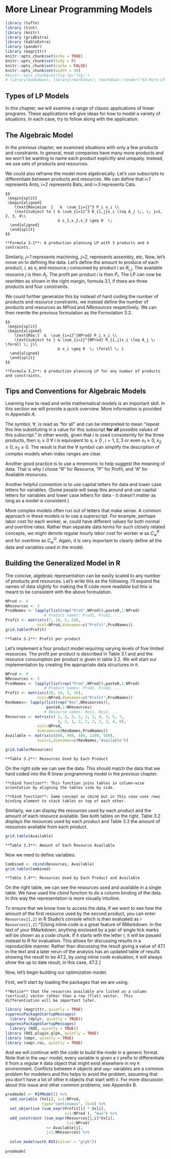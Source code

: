 # More Linear Programming Models

```r
library (tufte)
library (tint)
library (knitr)
library (gridExtra)
library (kableExtra)
library (pander)
library (magrittr)
knitr::opts_chunk$set(echo = TRUE)
knitr::opts_chunk$set(tidy = F)
knitr::opts_chunk$set(cache = FALSE)
knitr::opts_chunk$set(width = 30)
#knitr::opts_chunk$set(fig.lp='fig:')
# library(bookdown); library(rmarkdown); rmarkdown::render("03-More-LP-Models.Rmd", "tufte_book2")
```

## Types of LP Models

In this chapter, we will examine a range of classic applications of linear programs.
These applications will give ideas for how to model a variety of situations.
In each case, try to follow along with the application.

## The Algebraic Model

In the previous chapter, we examined situations with only a few products and constraints.
In general, most companies have many more products and we won't be wanting to name each product explicitly and uniquely.
Instead, we use sets of products and resources.\
\vspace{12pt}

We could also reframe the model more algebraically.
Let's use subscripts to differentiate between products and resources.
We can define that *i=1* represents Ants, *i=2* represents Bats, and *i=3* represents Cats.

```marginfigure
$$
 \begin{split}
 \begin{aligned}
    \text{Maximize  }   &  \sum_{i=1}^3 P_i x_i \\
    \text{subject to } & \sum_{i=1}^3 R_{i,j}x_i \leq A_j \;, \; j=1, 2, 3, 4\\
                       & x_1,x_2,x_3 \geq 0  \; 
  \end{aligned}
  \end{split}
$$
```

```marginfigure
**Formula 3.1**: A production planning LP with 3 products and 4 contraints.
```

\vspace{12pt}

Similarly, *j=1* represents machining, *j=2*, represents assembly, etc.
Now, let's move on to defining the data.
Let's define the amount to produce of each product, *i*, as $x_i$ and resource *j* consumed by product *i* as $R_{i,j}$.
The available resource *j* is then $A_j$.
The profit per product *i* is then $P_i$.
The LP can now be rewritten as shown in the right margin, formula 3.1, if there are three products and four constraints.
\vspace{12pt}

We could further generalize this by instead of hard coding the number of products and resource constraints, we instead define the number of products and resources as *NProd* and *NResources* respectively.
We can then rewrite the previous formulation as the Formulation 3.2.

```marginfigure
$$
 \begin{split}
 \begin{aligned}
    \text{Max:}  &  \sum_{i=1}^{NProd} P_i x_i \\
    \text{subject to } & \sum_{i=1}^{NProd} R_{i,j}x_i \leq A_j \; \forall \; j\\
                       & x_i \geq 0  \; \forall \; i
  \end{aligned}
  \end{split}
$$
```

```marginfigure
**Formula 3.2**: A production planning LP for any number of products and constraints.
```

## Tips and Conventions for Algebraic Models

Learning how to read and write mathematical models is an important skill.
In this section we will provide a quick overview.
More information is provided in *Appendix A*.

The symbol, $\forall$, is read as "for all" and can be interpreted to mean "repeat this line substituting in a value for this subscript **for all** possible values of this subscript." In other words, given that *i* is used consistently for the three products, then $x_i \geq 0 \; \forall \; i$ is equivalent to $x_i \geq 0 \;,i=1,2,3$ or even $x_1 \geq 0, \; x_2 \geq 0, \; x_3 \geq 0$.
The result is that the $\forall$ symbol can simplify the description of complex models when index ranges are clear.
\vspace{12pt}

Another good practice is to use a mnemonic to help suggest the meaning of data.
That is why I chose "R" for Resource, "P" for Profit, and "A" for Available resources.
\vspace{12pt}

Another helpful convention is to use capital letters for data and lower case letters for variables.
(Some people will swap this around and use capital letters for variables and lower case letters for data - it doesn't matter as long as a model is consistent.)
\vspace{12pt}

More complex models often run out of letters that make sense.
A common approach in these models is to use a superscript.
For example, perhaps labor cost for each worker, *w*, could have different values for both normal and overtime rates.
Rather than separate data terms for such closely related concepts, we might denote regular hourly labor cost for worker *w* as $C^R_w$ and for overtime as $C^O_w$.
Again, it is very important to clearly define all the data and variables used in the model.\
\vspace{12pt}

## Building the Generalized Model in R

The concise, algebraic representation can be easily scaled to any number of products and resources.
Let's write this as the following.
I'll expand the names of data slightly for making the R code more readable but this is meant to be consistent with the above formulation.\
\vspace{12pt}

```r
NProd <- 4
NResources <- 5
ProdNames <- lapply(list(rep("Prod",NProd)),paste0,1:NProd) 
                 # Product names: Prod1, Prod2, ... 
Profit <- matrix(c(7, 10, 5, 24), 
              ncol=NProd,dimnames=c("Profit",ProdNames))
grid.table(Profit)
```

```marginfigure
**Table 3.1**: Profit per product
```

Let's implement a four product model requiring varying levels of five limited resources.  The profit per product is described in Table 3.1 and and the resource consumption per product is given in table 3.2.  We will start our implementation by creating the appropriate data structures in `R`.

```r
NProd <- 4
NResources <- 5
ProdNames <- lapply(list(rep("Prod",NProd)),paste0,1:NProd) 
                 # Product names: Prod1, Prod2, ... 
Profit <- matrix(c(20, 14, 3, 16), 
              ncol=NProd,dimnames=c("Profit",ProdNames))
ResNames<- lapply(list(rep("Res",NResources)),
                  paste0,1:NResources) 
                 # Resource names: Res1, Res2, ... 
Resources <- matrix(c( 1, 3, 2, 3, 2, 3, 4, 3, 5, 7, 
                       2, 2, 1, 2, 2, 2, 2, 2, 4, 6), 
              ncol=NProd, 
              dimnames=c(ResNames,ProdNames))
Available <- matrix(c(800, 900, 480, 1200, 500), 
              ncol=1,dimnames=c(ResNames,"Available"))
```

```r
grid.table(Resources)
```

```marginfigure
**Table 3.2**: Resources Used by Each Product
```

On the right side we can see the data.
This should match the data that we hard coded into the R linear programming model in the previous chapter.

```marginfigure
**cbind function**: This function joins tables in column-wise orientation by aligning the tables side by side.

**rbind function**: Same concept as cbind but in this case uses rows binding element to stack tables on top of each other.
```

Similarly, we can display the resources used by each product and the amount of each resource available.
See both tables on the right.
Table 3.2 displays the resources used by each product and Table 3.3 the amount of resources available from each product.

```r
grid.table(Available)
```

```marginfigure
**Table 3.3**: Amount of Each Resource Available
```

\vspace{12pt}

Now we need to define variables.

```r
Combined <- cbind(Resources, Available) 
grid.table(Combined)
```

```marginfigure
**Table 3.4**: Resources Used by Each Product and Available
```

\vspace{12pt}

On the right table, we can see the resources used and available in a single table.
We have used the *cbind* function to do a column binding of the data.
In this way the representation is more visually intuitive.

To ensure that we know how to access the data, if we want to see how the amount of the first resource used by the second product, you can enter `Resources[1,2]` in R Studio's console which is then evaluated as `r Resources[1,2]`.\^[Using inline code is a great feature of RMarkdown.
In the text of your RMarkdown, anything enclosed by a pair of single tick marks will be shown as a code chunk.
If it starts with the letter r, it will be passed instead to R for evaluation.
This allows for discussing results in a reproducible manner.
Rather than discussing the result giving a value of 47.1 in the text and a later rerun of the analysis has an updated table of results showing the result to be 47.2, by using inline code evaluation, it will always show the up to date result, in this case, 47.2.]\
\vspace{12pt}

Now, let's begin building our optimization model.\
\vspace{12pt}

First, we'll start by loading the packages that we are using.

```marginfigure
**Notice** that the resources available are listed as a column (vertical) vector rather than a row (flat) vector.  This differentiation will be important later.
```

```r
library (magrittr, quietly = TRUE) 
suppressPackageStartupMessages(
  library (dplyr, quietly = TRUE))
suppressPackageStartupMessages(
  library (ROI, quietly = TRUE))
library (ROI.plugin.glpk, quietly = TRUE)
library (ompr, quietly = TRUE)
library (ompr.roi, quietly = TRUE)
```

And we will continue with the code to build the mode in a generic format.  Note that in the `ompr` model, every variable is given a `V` prefix to differentiate it from a regular `R` data object that might exist elsewhere in my `R` environment.  Conflicts between `R` objects and `ompr` variables are a common problem for modelers and this helps to avoid the problem, assuming that you don't have a lot of other `R` objects that start with `V`.  For more discussion about this issue and other common problems, see Appendix B.  

```r
prodmodel <- MIPModel() %>%
  add_variable (Vx[i], i=1:NProd, 
                type="continuous", lb=0) %>%
  set_objective (sum_expr(Profit[i] * Vx[i], 
                          i=1:NProd ), "max") %>%
  add_constraint (sum_expr(Resources[j,i]*Vx[i], 
                           i=1:NProd)
                  <= Available[j],
                  j=1:NResources) %>% 
  
  solve_model(with_ROI(solver = "glpk"))
  
prodmodel
```

```{=html}
<!-- comment out for this section, which is not finish yet
Let's walk through what is done line by line.

```marginfigure
`prodmodel <- MIPModel() %>%`
```
-->
```
## Examining the Results

Displaying the object of `prodmodel` only shows a simple summary of the results of the analysis.
It indicates whether the model was solved to optimality (and it was!) and the objective function value (profit).\
\vspace{12pt}

This is useful to know but we are really interested in how to generate this profit.
To do this, we need to extract the values of the variables.

```r
results.products <- matrix (rep(-1.0,NProd), 
                            nrow = NProd, ncol=1,
                            dimnames=c(ProdNames,c("x")))
temp <- get_solution (prodmodel, Vx[i]) 
   # Extracts optimal values of variables   
results.products <- t(temp [,3] )      
   #Extracts third column
results.products <- matrix (results.products, 
                            nrow = 1, ncol=NProd,
                            dimnames=c(c("x"),ProdNames))  
                            # Resizes and renames 
grid.table(format(head(results.products),digits=4))
```

```marginfigure
**Table 3.5**: Optimal Production Plan
```

The table on the right displays the optimal production plan.
\vspace{12pt}

Let's examine how the resources are consumed.
To do this, we can multiply the amount of each product by the amount of each resource used for that product.
For the first product, this would be a term by term sum of each product resulting in `r Resources[1,]%*%t(results.products)` which is less than `r Available[1]`.
We can do this manually for each product.
Another approach is to use the command, `Resources[1,]%*%t(results.products)`.
This command will take the first row of the Resources matrix and multiplies it by the vector of results.\
\vspace{12pt}

```marginfigure
Note how we used both an inline r expression and an inline executable r code chunk.  Inline code chunks can be inserted into text by using a single tick at the beginning and end of the chunk instead of the triple tick mark for regular code chunks.  Also, the inline r code chunk starts with the letter r to indicate that it is an r code code.  A common use for this might be to show the results of an earlier analysis.
```

\vspace{12pt}

One thing to note is that the first row of `Resources` is by definition a row vector and `result.products` is also a row vector.
What we want to do is do a row vector multiplied by a column vector.
In order to do this, we need to convert the row vector of results into a column vector.
This is done by doing a *transpose* which changes the row to a column.
This is done often enough that the function is just a single letter, `t`.\
\vspace{12pt}

We can go one further step now and multiply the matrix of resources by the column vector of production.

```r
results.Resources <- Resources[]%*%t(results.products)
# Multiply matrix of resources by amount of 
# products produced
ResourceSlacks <- cbind (results.Resources,
                         Available,
                         Available-results.Resources)
colnames(ResourceSlacks)<-c("Used", "Available", "Slack")      
grid.table(format(head(ResourceSlacks),digits=4))
```

```marginfigure
**Table 3.6**: Resources Used
```

This section covered a lot of concepts including defining the data, setting names, using indices in *ompr*, building a generalized *ompr* model, extracting decision variable values, and calculating constraint right hand sides.
If you find this a little uncomfortable, try doing some experimenting with the model.
It may take some experimenting to get familiar and comfortable with this.

## Changing the Model

Let's modify the above model.
We can do this by simply changing the data that we pass into the model.
\vspace{12pt}

Let's number of sensors required for an ant to 5. Recall that this is the first product and the fourth resource. This is how we can change the value.

```r
Resources[4,1] <- 5 
# Set value of the 4th row, 1st column to 5
# In our example, this is the number of sensors needed per ant
```

Now we will rebuild the the optimization model.  Note that simply changing the data does not change the model.  

\vspace{12pt}

```r
prodmodel <- MIPModel() %>%
  add_variable (Vx[i], i=1:NProd, 
                type="continuous", lb=0) %>%
  set_objective (sum_expr(Profit[i] * Vx[i] , 
                          i=1:NProd ), "max") %>%
  add_constraint (sum_expr(Resources[j,i]*Vx[i], 
                           i=1:NProd) 
                  # Left hand side of constraint
                  <= Available[j],    
                  # Inequality and Right side of constraint
                  j=1:NResources) %>% 
                  # Repeat for each resource, j.  
  solve_model(with_ROI(solver = "glpk"))
  
prodmodel
```

Note that the objective function has changed.

```r
results.products <- matrix (rep(-1.0,NProd), 
                            nrow = NProd, 
                            ncol=1,
                            dimnames=c(ProdNames,c("x")))
temp <- get_solution (prodmodel, Vx[i]) 
   # Extracts optimal values of variables   
results.products <- t(temp [,3] )      
   # Extracts third column
results.products <- matrix (results.products, 
                            nrow = 1, 
                            ncol=NProd,
                            dimnames=c(c("x"),ProdNames))  
   # Resizes and renames
grid.table(results.products) 
```

```marginfigure
**Table 3.7**: Revised Optimal Production Plan
```

The table on the right displays the new Production plan and the optimal distribution of the resources.

```marginfigure
**Note** that the production plan has significantly changed. At this point, we could discuss why this makes sense or not.  
```

## Blending Problems

Specific blend limitations arise in many situations.
In our example, we might say that Ants can make up no more than 40% of the overall product plan.  To demonstrate this, we will return to an explicitly defined model. 
In our original case, this would be expressed as the following.\
\vspace{12pt}

$$
 \begin{split}
 \begin{aligned}
   \frac {Ants} {Ants + Bats + Cats} \leq 0.40
  \end{aligned}
  \end{split}
$$

\vspace{12pt}

Let's rebuild our three variable production plan from Chapter 2.

```r
model1 <- MIPModel() %>%
  add_variable(Ants, type = "continuous", lb = 0) %>%
  add_variable(Bats, type = "continuous",lb = 0) %>%
  add_variable(Cats, type = "continuous", lb = 0) %>%
  
  set_objective(7*Ants + 12*Bats + 5*Cats,"max")%>%
  
  add_constraint(1*Ants + 4*Bats + 2*Cats<=800)%>% 
  #machining
  add_constraint(3*Ants + 6*Bats + 2*Cats<=900)%>% 
  #assembly
  add_constraint(2*Ants + 2*Bats + 1*Cats<=480)%>% 
  #testing
  add_constraint(2*Ants + 10*Bats + 2*Cats<=1200) 
  #sensors

res3base <-  solve_model(model1, with_ROI(solver="glpk"))

xants <- get_solution (res3base, Ants)
xbats  <- get_solution (res3base, Bats)
xtables <- get_solution (res3base, Cats)
base_case_res           <- cbind(xants,xbats,xtables)
rownames(base_case_res) <- "Amount"
```

```r
grid.table(base_case_res)
```

```marginfigure
**Table 3.8**: Production Plan for Base Case
```

The table on the right displays the optimal production plan for the original formulation without the limit on production of ants.
\vspace{12pt}

Let's add the constraint that ants can't make up more than 40% of the total production.
\vspace{12pt}

Effectively, we are saying that $\frac{Ants}{Ants+Bats+Cats} \leq 0.40$ \vspace{12pt}

Alas, this is not a linear function so we need to clear the denominator.
\vspace{12pt}

$Ants \leq 0.40 \cdot (Ants+Bats+Cats)$ \vspace{12pt}

We like to get all the variables on the left side so let's move them over.
\vspace{12pt}

$Ants - 0.4 \cdot Ants-0.4 \cdot Bats-0.4 \cdot Cats \leq 0$ \vspace{12pt}

Let's simplify this a little, which gives us the following: \vspace{12pt}

$0.6 \cdot Ants-0.4 \cdot Bats-0.4 \cdot Cats \leq 0$

\vspace{12pt}

The result is displayed as a formula on the right.

```marginfigure
$$
 \begin{split}
 \begin{aligned}
    \text{Max  }   & 7\cdot Ants +12 \cdot Bats +5\cdot Cats \\
    \text{s.t.:} & \\
                 & 1\cdot Ants + 4\cdot Bats +2\cdot Cats \leq 800 \\
                 & 3\cdot Ants + 6\cdot Bats +2\cdot Cats \leq 900 \\
                 & 2\cdot Ants + 2\cdot Bats +1\cdot Cats \leq 480 \\
                 & 2\cdot Ants + 10\cdot Bats +2\cdot Cats \leq 1200 \\
                 & 0.6 \cdot Ants-0.4 \cdot Bats-0.4 \cdot Cats \leq 0 \\
                 & Ants,  \; Bats, \; Cats \geq 0  
  \end{aligned}
  \end{split}
$$
```

```marginfigure
**Formula 3.4**: Three variable base case model with a blending constraint.  
```

\vspace{12pt}

We can simply add a constraint to an existing `ompr` model of our 3 variable base case.\
\vspace{12pt}

```r
ModelBlending<- add_constraint(model1,
                0.6*Ants -0.4*Bats - 0.4*Cats <= 0) 
resBlending<- solve_model(ModelBlending, 
                          with_ROI(solver = "glpk"))
```

```r
blendres<-cbind(get_solution (resBlending, Ants),
                get_solution (resBlending, Bats),
                get_solution (resBlending, Cats))
```

\vspace{12pt}

Okay, now let's put both side by side in a table to show the results.\
\vspace{12pt}

```r
rownames(base_case_res)<-"Base Model"
rownames(blendres)<-"with Constraint"
comparative <- rbind(base_case_res,round(blendres, 2))
colnames (comparative) <- c("Ants","Bats","Cats")
grid.table(comparative)
```

```marginfigure
**Table 3.9**: Compare Baseline and Production Plan due to a Blending Constraint
```

As a summary, we can see on the table on the right a comparative between the baseline case and the new production plan with the blending constraint.
\vspace{12pt}

## Allocation Models

\vspace{12pt}

An allocation model divides resources and assigns them to competing activities.
Typically it has a maximization objective with less than or equal to constraints.
Note that our production planning problem from Chapter 2 is an allocation model.

```marginfigure
$$
 \begin{split}
 \begin{aligned}
    \text{Max:}  &  \sum_{i=1}^3 P_i x_i \\
    \text{S.t.} \\ & 
                \sum_{i=1}^3 R_{i,j} x_i \leq A_j \; \forall \; j\\
                & x_i \geq 0  \; \forall \; i
  \end{aligned}
  \end{split}
$$
```

```marginfigure
**Formula 3.5**: Allocation  
```

See the Formula 3.5 on the right to understand the mathematical expression.
\vspace{12pt}

## Covering Models

\vspace{12pt}

A covering model combines resources and coordinates activities.
A classic covering application would be what mix of ingredients "covers" the requirements at the lowest possible cost.
Typically it has a minimization objective function and greater than or equal to constraints.
\vspace{12pt}

```marginfigure
$$
 \begin{split}
 \begin{aligned}
    \text{Min:}   &  \sum_{i=1}^3 C_i x_i \\
    \text{S.t.} & \sum_{i=1}^3 A_{i,j}x_i \geq R_j \; \forall \; j\\
                       & x_i \geq 0  \; \forall \; i
  \end{aligned}
  \end{split}
$$
```

```marginfigure
**Formula 3.6**: Covering  
```

See the Formula 3.6 on the right to understand the mathematical expression.
\vspace{12pt}

Consider the case of Trevor's Trail Mix Company.
Trevor creates a variety of custom trail mixes for health food fans.
He can use a variety of ingredients displayed in the table on the right.

```marginfigure

```

\vspace{12pt}

```marginfigure
|Charact.  |Mix1 |Mix2 |Mix3|Mix4 |Min Req.| 
|---------:|:---:|:---:|:--:|:---:|:------:|
| Cost     | $20 | $14 | $3 | $16 |        |
| Calcium  |  6  |  2  |  1 |   4 |  1440  |
| Protein  |  8  |  6  |  1 |   8 |  1440  |
| Carbohyd.|  6  |  4  |  1 |  25 |  2000  |
| Calories |  7  | 10  |  2 |  12 |  1000  |
```

```marginfigure
**Table 3.10**: Trevor Trail Mix Company ingredients  
```

Let's go ahead and build a model in the same way as we had done earlier for production planning.

```r
NMix <- 4
NCharacteristic <- 4
MixNames <- lapply(list(rep("Mix",NMix)),paste0,1:NMix) 
                 # Mix names: Mix1, Mix2, ... 
CharNames <-lapply(list(rep("Char",NCharacteristic)),
                   paste0,1:NCharacteristic)
                 # Characteristics of each mix
Cost <- matrix(c(20, 14, 3, 16), 
              ncol=NMix,dimnames=c("Cost",MixNames))
MixChar <- matrix(c( 6, 8, 6, 7, 
                     2, 6, 4, 10, 
                     1, 1, 1, 2,
                     4, 8, 25, 12), 
              ncol=4, dimnames=c(CharNames,MixNames))
CharMin <- matrix(c(1440, 1440, 2000, 1000), 
              ncol=1,dimnames=c(CharNames,"Minimum"))
```

```r
TTMix <-cbind(MixChar,CharMin)
grid.table(TTMix)
```

```marginfigure
**Table 3.11**: Data for Trevor Trail Mix Company  
```

```marginfigure
**Hint**: You might need to add a total amount to make! Modify the numbers until it runs...
```

Now let's build our model.

```r
trailmixmodel <- MIPModel() %>%
 add_variable(Vx[i],i=1:NMix,type="continuous",lb=0) %>%
 set_objective(sum_expr(Cost[i]*Vx[i],i=1:NMix ),"min")%>%
 add_constraint(sum_expr(MixChar[j,i]*Vx[i],i=1:NMix) 
                  # Left hand side of constraint
                  >= CharMin[j],    
                  # Inequality and Right side of constraint
                  j=1:NCharacteristic)  
                  # Repeat for each resource, j.  
results.trailmix <- solve_model(trailmixmodel, 
                                with_ROI(solver = "glpk"))
  
results.trailmix
xvalue <- t(get_solution(results.trailmix, Vx[i])[,3])
```

We'll leave it to the reader to clean up the output of results.
\vspace{12pt}

Another classic example of a covering problem is a staff scheduling problem.
In this case, a manager is trying to assign workers to cover the required demands throughout the day, week, or month.
\vspace{12pt}

## Transportation Models

\vspace{12pt}

A transportation model is typically for getting material from one place to another at the lowest possible costs.
It has sets of source points or nodes as well as ending or destination nodes.
The decision variables are the amount to send on each route.
Constraints are typically based on supply from the source nodes and capacity at the destination nodes.
\vspace{12pt}

This naturally lends itself to potential network diagrams such as the one to the right.  In this case we have three warehouses (or supply points) in Minnesota (MN), Pennsylvania (PA), and Wyoming (WY), each with a supply shown to the left.  On the right side, we have four customer or demand nodes:  Atlanta (ATL), Boston (Bos), Chicago (Chi), and Denver (Den) with their maximum demand shown to the right of the node.  We also have arcs connecting every supply node to every demand node, each labeled with a corresponding cost per unit to transport an item along that arc.  The goal is to get as much shipped as possible at the lowest possible cost.

```r
knitr::include_graphics("images/Fig03-01-Transportation.PNG")
```


```marginfigure
**Figure 3.1**: Transportation application.
```

Let's start to model this now.  We want to define the decision variables, in this case, $x_{i,j}$ is the amount of product to ship from node i to node j.
\vspace{12pt}

Let's also define the data available. The cost per unit to ship from node i to node j is $C_{i,j}$.
The supply available from each supply node is $S_i$ and the maximum demand that can be accommodate from each destination node is $D_j$.\
\vspace{12pt}

In this formulation we need to make sure that we don't ship out more than the capacity of each supply node.
\vspace{12pt}

Similarly, we need to ensure that we don't take in more than demand capacity at any destination.

```marginfigure
$$
 \begin{split}
 \begin{aligned}
    \text{Minimize  }   &  \sum_{i} \sum_{j} C_{i,j} x_{i,j} \\
    \text{subject to } & \sum_{i} x_{i,j} \leq D_j \; \forall \; j\\
                       & \sum_{j} x_{i,j} \leq S_i \; \forall \; i\\
                       & x_{i,j} \geq 0  \; \forall \; i,j
  \end{aligned}
  \end{split}
$$
```

```marginfigure
**Formula 3.7**: Base Case for Transportation model  
```

If we simply run this model, as is, the minimum cost plan would be to just do nothing!
The cost would be zero.
In reality, even though we are focused on costs in this application, there is an implied revenue and therefore profit (we hope!) that we aren't directly modeling.
We are likely to instead be wanting to ship all of the product that we can at the lowest possible cost.
More precisely, what we want to do is instead determine if the problem is supply limited or demand limited.
This is a simple matter of comparing the net demand vs. the net supply and making sure that the lesser is satisfied completely.
\vspace{12pt}

+-------------------------------+--------------------+-----------------------------+-----------------------------+
| If...                         | Then Situation is: | Source Constraints          | Demand Constraints          |
+==============================:+:==================:+:===========================:+:===========================:+
| $\sum_{i} S_i < \sum_{j} D_j$ | Supply Constrained | $\sum_{j} x_{i,j} = S_i$    | $\sum_{i} x_{i,j} \leq D_j$ |
+-------------------------------+--------------------+-----------------------------+-----------------------------+
| $\sum_{i} S_i > \sum_{j} D_j$ | Demand Constrained | $\sum_{j} x_{i,j} \leq S_i$ | $\sum_{i} x_{i,j} = D_j$    |
+-------------------------------+--------------------+-----------------------------+-----------------------------+
| $\sum_{i} S_i = \sum_{j} D_j$ | Balanced           | $\sum_{j} x_{i,j} = S_i$    | $\sum_{i} x_{i,j} = D_j$    |
+-------------------------------+--------------------+-----------------------------+-----------------------------+

In the balanced situation, either source or demand constraints can be equalities.
\vspace{12pt}

Similarly, if we try to use equality constraints for both the supply and demand nodes but the supply and demand are not balanced, the LP will not be feasible.
\vspace{12pt}

```marginfigure
**Hint**:  In `ompr`, a double subscripted non-negative variable, $x_{i,j}$ can be defined easily as the following:
`add_variable(x[i, j], type = "continuous", i = 1:10, j = 1:10, lb=0)`
```

Let's show how to set up a basic implementation of the tranportation problem in `ompr`. This demonstrates the use of double subscripted variables. Also, it should be customized for a particular application of being demand or supply constrained but it will give a good running head start.
\vspace{12pt}

```r
NSupply <- 3   # 3 Supply nodes
NDest   <- 4   # 4 Destination nodes
snames <- list("MN", "PA", "WY")
dnames <- list("Atl", "Bos", "Chi", "Den")
Cost <- matrix (c(65, 36, 65, 57, 30, 70, 22, 30, 55, 42, 60, 42),
                nrow = NSupply,
                dimnames =list(snames,dnames))
S <- c(1000, 1500, 1500)

D <- c(700,  900, 1200, 900)

```

\vspace{12pt}

At this point, it may be a good idea to look at the arcs and see if you can expect which routes are likely to be heavily used and which are likely to be unused.  You can also do this by looking at the matrix of transportation costs to the right.

```r
grid.table (Cost)
```

```marginfigure
**Formula 3.8**: Costs for transportation application  
```
\vspace{12pt}

Now, let's move on to implementing the model.  
\vspace{12pt}

```r
transportationmodel <- MIPModel() %>%
 add_variable(Vx[i, j], type = "continuous", 
               i = 1:NSupply, 
               j = 1:NDest, lb=0) %>%
 set_objective (sum_expr(Cost[i,j] * Vx[i,j] , 
                          i=1:NSupply, 
                          j=1:NDest ), "min") %>%
 add_constraint (sum_expr(Vx[i,j], i=1:NSupply) 
                # Left hand side of Demand constraints
                >= D[j],   
                # Inequality and Right side of constraint
                j=1:NDest)%>% #Repeat for each demand node j.  
 add_constraint (sum_expr(Vx[i,j], j=1:NDest)
                # Left hand side of Supply constraints
                <= S[i],    
                # Inequality and Right side of constraints
                i=1:NSupply)  
                # Repeat for each supply node i.  

res.transp <-solve_model(transportationmodel, 
                                    with_ROI(solver ="glpk"))

```
\vspace{12pt}

Let's confirm that our model solved correctly.
\vspace{12pt}

```r
res.transp$status
```

Since it was solved to optimality, the optimal objective function value is meaningful and again we can use an inline code chunk of `R` to extract this value `r  res.transp$objective_value`.  The actual decision variable values of the solution are more interesting though.  Let's first prepare these results by extracting them from the solution object and then applying our names to them.  
\vspace{12pt}

```r
Transp <- matrix(res.transp$solution,
                nrow = NSupply,
                dimnames =list(snames,dnames))  
```

\vspace{12pt}
Now we can display the table of optimal transportation decisions from supply points to destinations cleanly.  
\vspace{12pt}

```r
grid.table (Transp)
```

\vspace{12pt}

## Transshipment Models

\vspace{12pt}

A generalization of the transportation model is that of transhipment where some nodes are intermediate nodes that are neither pure sources or destinations but can have both inflow and outflow.  We could extend our previous example with factories in Vietnam and Thailand.  Note that the facilities in the middle (Minnesota, Pennsylvania, and Wyoming) are better described as distribution centers rather than warehouses.

```r
knitr::include_graphics("images/Fig03-02-Transshipment.PNG")
```

```marginfigure
**Figure 3.2**: Transshipment application.
```
\vspace{12pt}

In this case, the standard convention might be to work from left to right and index the set of factories by _i_, the set of distribution centers by _j_ and the set of customers by _k_.  We might also use $x_{i,j}$ to be the amount to ship from factory _i_ to distribution center _j_ and $y_{j,k}$ to be the amount to ship from distribution center _j_ to customer _k_.
\vspace{12pt}

A common characteristic of this kind of problem is then that the inflow at each distribution center must equal the outflow.  This means that for Minnesota, $(i=1)$, we would would have a relationship of the following.
\vspace{12pt}

$$x_{1,1}+x_{2,1}=y_{1,1}+y_{1,2}+y_{1,3}+y_{1,4}$$ 

This lends itself to a summation.
\vspace{12pt}

$$\sum_{i=1}^2 x_{i,1}=\sum_{i=k}^4 y_{1,k}$$

\vspace{12pt}

We can then generalize this for every distribution center, _j_.
\vspace{12pt}

$$\sum_{i=1}^2 x_{i,j}=\sum_{i=k}^4 y_{j,k} \; \forall \; j$$
\vspace{12pt}

Now we could put everything together.  We'll differentiate the costs to ship from supply and to destination now as $C_{i,j}^S$ and $C_{j,k}^D$ respectively.

\vspace{12pt}

$$
 \begin{split}
 \begin{aligned}
    \text{Minimize  }   &  \sum_{i} \sum_{j} C_{i,j}^S x_{i,j} + 
                           \sum_{j} \sum_{k} C_{j,k}^D y_{j,k}\\
    \text{subject to } & \sum_{j} y_{j,k} \leq D_k \; \forall \; k\\
                       & \sum_{j} x_{i,j} \leq S_i \; \forall \; i\\
                       & \sum_{i} x_{i,j}=\sum_{k} y_{j,k} \; \forall \; j\\
                       & x_{i,j},  y_{j,k} \geq 0  \; \forall \; i,j,k
  \end{aligned}
  \end{split}
$$
\vspace{12pt}

The directions of the supply and demand constraint inequalities must again be considered as to whether the problem is supply or demand constrained, lest we find an optimal solution of doing nothing.
\vspace{12pt}

This transhipment application can be further enhanced to allow for losses along arcs.  In this case there might be affect amount that reaches the distribution center based on losses enroute.  For example, we might use $L_{i,j}$ to capture this effect with $L_{1,2}=0.9$ to indicate that only 90% of the material makes it from factory _1_ to distribution center _2_. We would then modify the balance constraints to take the following form  $\sum_{i} L_{i,j} \cdot x_{i,j}=\sum_{k} y_{j,k} \; \forall \; j$  Loses might also apply in the transportation to the end customer with similar modifications to the model.
\vspace{12pt}

Another common situation is to add capacity limits to each arc, perhaps both upper and lower bounds on capacity.
\vspace{12pt}

Another common need in real world application is modeling a time dimension which leads us to issue production and inventory planning.

\vspace{12pt}

## Production and Inventory
\vspace{12pt}

A common application is production planning and inventory management planning over time.
Let's assume a company has a manufacturing cost for product *p* in time period *t* of $C^M_{p,t}$.
The cost to carry a unit of product *p* in inventory from period *t* to *t+1* is $C^I_{p,t}$.
Demand of $D_{p,t}$ must be met each period.
The maximum production in any period can vary and is denoted as $M_{p,t}$.
The beginning inventory for each product is $B_{p}$.
The goal of the manager is to find a production plan that minimizes cost.\
\vspace{12pt}

We can start by defining our decision variables.
We will need a set of decision variables for the amount to produce of each product *p* in each period *t*.
Let's define that as $x_{p,t}$.\
\vspace{12pt}

Similarly, we will define a variable for the inventory at the end of each period, $y_{p,t}$.\
\vspace{12pt}

The production cost is simply cost per product multiplied by the number of products produced or $\sum_{p} \sum_{t} C^M_{p,t} x_{p,t}$.
\vspace{12pt}

The inventory carrying cost follows the same structure, $\sum_{p} \sum_{t}  C^I_{p,t} y_{p,t}$ \vspace{12pt}

We can then combine them as $\sum_{p} \sum_{t} ( C^M_{p,t} x_{p,t} + C^I_{p,t} y_{p,t})$ \vspace{12pt}

At this point, it is important to look at the relationship between inventory, production, and sales.
\vspace{12pt}

Sometimes care must be taken for the "boundary conditions" of the first or last time period.
In our case, we have a value defined the beginning inventory of $B_p$.
For product 1, we would have $B_1 + x_{1,1} - D_{1,1} = y_{1,1}$.
For product 2, it would be $B_2 + x_{2,1} - D_{2,1} = y_{2,1}$ and so on for other products.
We would generalize this then as $B_p + x_{p,1} - D_{p,1} = y_{p,1}$.
\vspace{12pt}

For periods after the first $(t>1)$) Essentially the ending inventory is equal to the beginning inventory plus the inflow (production) minus the outflow (demand).
For product *p* in time period *t*, this then becomes $y_{p,t-1} + x_{p,t} - D_{p,t} = y_{p,t}$ \vspace{12pt}

Of course we would need to ensure appropriate upper and lower bounds on the decision variables.\
\vspace{12pt}

Let's wrap it all together in the follow formulation.

$$
 \begin{split}
 \begin{aligned}
    \text{Minimize  }   &  \sum_{p} \sum_{t} ( C^M_{p,t} x_{p,t} + C^I_{p,t} y_{p,t}) \\
    \text{subject to: } & B_{p} + x_{p,1} - D_{p,1} = y_{p,1}   \; \forall \; p,  \\
            & y_{p,t-1} + x_{p,t} - D_{p,t} = y_{p,t}   \; \forall \; p, \; t > 1 \\
            & 0 \leq x_{p,t} \leq M_{p,t} \; \forall \; p, t\\
            & y_{p,t} \geq 0 \; \forall \; p, t\\
  \end{aligned}
  \end{split}
$$

This model illustrates the basic dynamics of relating production, inventory, and demand.
Each application often requires tailoring to address specific needs.
For example:

-   Some companies require safety stocks levels to maintained which could be done by setting minimum inventory levels
-   Sometimes all the demand cannot be met in a period - this can be modeled by separating sales from demand with a separate variable for sales in each period.
-   Allowing backlogged demand that can be met in the following period - again modeled with an additional variable.

\vspace{12pt}

## Standard Form

\vspace{12pt}

Any linear program in inequality constraints can be converted into what is referred to as standard form.
First, all strictly numerical terms are collected or moved to the right hand side and all variables are on the left hand side.
\vspace{12pt}

It makes little difference as to whether the objective function is a *min* or a *max* function since a min objective function can be converted to a max objective function by multiplying everything a negative one.
The converse is also true.
\vspace{12pt}

Lastly is a step where all of the inequalities are replaced by strict equality relations.
The conversion of inequalities to equalities warrants a little further explanation.
This is done by introducing a new, non-negative "slack" variable for each inequality.
If the inequality is a $\leq$, then the slack variable can be thought of as filling the left hand side to make it equal to the right hand side so the slack variable is added to the left hand side.
If the inequality is $\geq$, then the slack variable is the amount that must be absorbed from the left hand side to make it equal the right hand side.\
\vspace{12pt}

Let's demonstrate with a two variable example.
\vspace{12pt}

$$
 \begin{split}
 \begin{aligned}
    \text{max  }   &  2 \cdot x + 3 \cdot y \\
    \text{subject to } &  10 \cdot x + 2 \cdot y \leq 110 \\
                       & 2 \cdot x + 10 \cdot y \geq 50 \\
                       & 2 \cdot x = 4 \cdot y  \\
                       & x,y \geq 0  
  \end{aligned}
  \end{split}
$$

\vspace{12pt}
This can be then transformed to standard form by rearranging terms in the third constraint and adding two non-negative slack variables to the first two constraints.
\vspace{12pt}

$$
 \begin{split}
 \begin{aligned}
    \text{max  }   &  2 \cdot x + 3 \cdot y \\
    \text{subject to } &  10 \cdot x + 2 \cdot y + s_1 = 110 \\
                       & 2 \cdot x + 10 \cdot y -s_2 = 50 \\
                       & 2 \cdot x - 4 \cdot y = 0 \\
                       & x,y, s_1, s_2 \geq 0  
  \end{aligned}
  \end{split}
$$ The standard form now consists of a system of equations, generally with far more variables (both regular and slack) than equations.
The simplex algorithm makes use of the fact that a system of equations and unknowns can be solved efficiently.
The Simplex algorithm solves for as many variables (termed basic variables) as there are equations and sets the remaining variables to zero (non-basic variables).
It then systematically swaps a variable from the set of basic variables and non-basic variables until it can no longer find an improvement.
The actual algorithm for the Simplex algorithm is beyond the scope of what we will cover in this book.\
\vspace{12pt}

Let's examine the solution to our example though.
\vspace{12pt}

```r
StdModel <- MIPModel() %>%
 # To avoid name space conflicts, using a prefix of V
 #    for ompr variables.
  
 add_variable(Vx, type = "continuous", lb = 0) %>%
 add_variable(Vy, type = "continuous",lb = 0) %>%
 add_variable(Vs1, type = "continuous", lb = 0) %>%
 add_variable(Vs2, type = "continuous", lb = 0) %>%
  
 set_objective(2*Vx + 3*Vy,"max") %>%
  
 add_constraint(10*Vx + 2*Vy + Vs1==110) %>%
 add_constraint(2*Vx + 10*Vy - Vs2==50) %>% 
 add_constraint(2*Vx - 4*Vy == 0) 

  resStd <- solve_model(StdModel, 
                        with_ROI(solver = "glpk"))
  resStd
  
x  <- get_solution (resStd , Vx)
y  <- get_solution (resStd , Vy)
s1 <- get_solution (resStd , Vs1)
s2 <- get_solution (resStd , Vs2)

base_case_res           <- cbind(x, y, s1, s2)
rownames(base_case_res) <- "Optimal Values"
pander(base_case_res, caption="Solution to Standard Form")
```

Notice that we had three equations and four variables (both regular and slack variables.) This meant that at every iteration of the simplex algorithm, it would set one variable equal to zero and solve for the other three variables because solving three equations with three unknowns is very easy.
This is consistent with our solution, where $s_1$ is zero and the other three variables all had values.
\vspace{12pt}

## Vector and Matrix Forms of LPs

\vspace{12pt}
One of the benefits of using an algebraic modeling approach for linear programming such as `ompr` is that it provides a direct mapping from the mathematical model of the application to the implementation.
The actual solver used such as `glpk,` `symphony,` or `gurobi` take the linear program in a different form though and `ompr` processes it into a form they can handle.

```r
knitr::include_graphics("images/Fig03-03-ROI_1a.PNG")
```

```marginfigure
**Figure 3.3**: Relationship between `ompr` and solvers.
```
\vspace{12pt}

In general, the solver thinks of the problem in terms of a vector of coefficients for the objective function, *C*, a vector of right hand side constraint values, *B*, a matrix of data, *A*, and a vector of variables, *x*.
The result is that any linear program can be thought of in a form to the right.

```marginfigure
$$
 \begin{split}
 \begin{aligned}
    \text{max  }   &  C \cdot x \\
    \text{s.t. } &  A \cdot x \leq B \\
                       & x \geq 0  
  \end{aligned}
  \end{split}
$$
```

```marginfigure
**Formula 3.10**: Optimization base model with 2 variables.
```

\vspace{12pt}

Earlier in the chapter, we created data structures for the generalized version of the optimization model. Recall that earlir in this chapter we created a `Resources` matrix of the resources used by each product - this corresponds to our $A$ matrix.  We also created a single column  matrix, `Available`, for the amount of each resource available which is our $B$ vector.  The `Profit` single row matrix serves as our $C$ vector.  The last item that we need to do is to specify a direction for each inequality. 
\vspace{12pt}

We could rewrite our formulation then as the following.  
\vspace{12pt}

$$
 \begin{split}
 \begin{aligned}
    \text{max  }   &  Profit \cdot x \\
    \text{s.t. } &  Resources \cdot x \leq Available \\
                       & x \geq 0  
  \end{aligned}
  \end{split}
$$
The `Rglpk` package can then be accessed directly.
\vspace{12pt}

```r
knitr::include_graphics("images/Fig03-04-ROI_glpk1a.PNG")
```

```marginfigure
**Figure 3.4**: Relationship between `ompr` and `Rglpk`.
```

```r
library (Rglpk)    # Load Rglpk package

dir2<- c( "<=", "<=", "<=", "<=", "<=")
                   # Set direction of each inequality

res2 <- Rglpk_solve_LP(obj=Profit,    # C vector
                       mat=Resources, # A matrix
                       dir=dir2,  # Constraint Inequalities
                       Available, # B vector
                       max=TRUE)  # False does minimization
   # Uses default bounds on all variables
   #   LB = 0, UB=infinity (just non-negativity)
   # Defaults to continuous variables
```
\vspace{12pt}

Notice that calling the solver directly such as in this way using `Rglpk` does not require naming decision variables.  A decision variable is created for each column of the matrix.  Directly accessing the solver allows for all the same features that we use through `ompr` such as placing bounds on the variables, changing to a minimization objective function, and more such as advanced solving options.  Other LP solving engines available in `R` such as `RSymphony` and `lpSolve` have similar syntax for solving.  
\vspace{12pt}

Let's look at the results. As usual, we start by examining the status. 
\vspace{12pt}

```r
res2$status
```

\vspace{12pt}
The status returned by `Rglpk` is zero.  This may sound bad but the package's help file indicates that returning a status value of zero means that no problems occurred and it found an optimal solution.  We can then proceed to examine the objective function value.  
\vspace{12pt}

```r
res2$optimum
```
\vspace{12pt}

This objective function value may look familiar.  Now let's look at the solution in terms of optimal decision variable values.
\vspace{12pt}

```r
res2$solution
```

Most of these LP solving engines can also allow models to be built up incrementally as well by creating an empty model, then adding an objective function and adding constraints, bounds on variables as separate lines of `R` code.  
\vspace{12pt}

While working with the solver directly has the benefit of avoiding ambiguities such as the difficulty of parsing solution status correctly, creating a single _A_ matrix for optimization problems with multiple sets of decision variables and decision variables that may have 3 or more subscripts can be very tricky, hard to maintain, and even harder to debug.  Also, the results require just as much or more care in unpacking as the solution variable values are returned as a single vector, _x_ containing all the separate decision variables.  Think of having three triple subscripted variables, _u_, _v_, and _y_ with each subscript having 12 values.  The resulting _x_ vector will have $3 \cdot 12^3=5184$ elements, each of which must always be considered in exactly the same order for each constraint or building of the _A_ matrix.
\vspace{12pt}

At this point, it may be apparent that a chief benefit of `ompr` is that allows the modeler to deal with the model at a higher level and forces the computer to handle the detailed accounting translating the model into a lower level solvable structure and then translating the solution back into the original terms.  These conversions are analogous to using a high level computer language versus a low level assembly code.  A talented programmer can write a program in assembly code to do anything that could be done in a high level language but the cost in terms of time and effort is typically prohibitive.    
\vspace{12pt}

The investment of time and effort to use a lower level, more direct access to the solver engine may be warranted when developing a package that does optimization. For example, packages for doing Data Envelopment Analysis require doing many linear programs.  These are typically done using the lower level engines such as lpSolveAPI, `Rglkp`, `lpSolveAPI`, or other tools rather than `ompr` but the platform decision should be made carefully.  A more indepth example of building optimization models using lower level access calls is in _DEA Using R_.
\vspace{12pt}

Since each low level solver may have different choices made in terms of the name or format of parameters to be passed for the LP as well as a different naming convention of elements being passed back, a translation layer has been developed, `ROI` which stands for the R Optimization Interface. There is the core `ROI` package and a specific `ROI` interface for each LP solver such as `ROI.plugin.glpk`. `ROI` can then be used to simplify switching between LP solvers.  This is demonstrated in Chapter 8.  
\vspace{12pt}

\vspace{12pt}

## Exercises

```exercise
```

Four manufacturing plants are supplying material for distributors in four regions.
The four supply plants are located in Chicago, Beaverton, Eugene, and Dallas.
The four distributors are in PDX (Portland), SEA (Seattle), MSP (Minneapolis), and ATL (Atlanta).
Each manufacturing plant has a maximum amount that they can produce.
For example, Chicago can produce at most 500.
Similarly, the PDX region can handle at most 700 units.
The cost to transport from Dallas to MSP is three times as high as the cost from Dallas to Atlanta.
The table on the right displays the transportation cost between all the cities.
\vspace{12pt}

```marginfigure
| Node        | PDX  |  SEA |  MSP | ATL  | *Supply* | 
|------------:|:----:|:----:|:----:|:----:|:--------:|
|  Chicago    |  20  |  21  |   8  | 12   | **500**  |
|  Beaverton  |   6  |   7  |  18  | 24   | **500**  |
|  Eugene     |   8  |  10  |  22  | 28   | **500**  |
|  Dallas     |  16  |  26  |  15  |  5   | **600**  |
|**Capacity** | **700**| **500**| **500**| **600**|          |

```

```marginfigure

**Table 3.12**: Transportation cost between cities  
```

Formulate an explicit model for the above application that solves this transportation problem to find the lowest cost way of transporting as much as product as we can to distributors.
Hint: You might choose to define variables based on the first letter of source and destination so *XCP* is the amount to ship from Chicago to PDX.\
\vspace{12pt}

Implement and solve the model using ompr.
Be sure to interpret and discuss the solution as to why it makes it sense.
\vspace{12pt}

```exercise
```

Formulate a generalized model for the above application that solves this transportation problem to find the lowest cost way of transporting as much product as we can to distributors.
\vspace{12pt}

```marginfigure
**Hint**: Feel free to use my LaTeX formulation for the general transportation model and make change(s) to reflect your case.
```

Implement and solve the model using ompr.
Be sure to discuss the solution as to why it makes sense.
\vspace{12pt}

```exercise
```

Convert the three variable LP represented in Table 3.13 into standard form.

```marginfigure
$$
 \begin{split}
 \begin{aligned}
    \text{Max:} & \\
                & Profit=20Ants+10Bats+16Cats \\
    \text{S.t.} & \\
                & 6Ants+3Bats+4Cats \leq 2000 \\
                & 8Ants+4Bats+4Cats \leq 2000 \\
                & 6Ants+3Bats+8Cats \leq 1440 \\
                & 40Ants+20Bats+16Cats \leq 9600 \\
                & Cats  \leq 200 \\
                & Ants, Bats, Cats \geq 0  
  \end{aligned}
  \end{split}
$$
```

```marginfigure
**Table 3.13**: Base LP Model 
```

\vspace{12pt}

```exercise
```

Implement and solve the standard form of the LP using R.
Be sure to interpret the solution and discuss how it compares to the solution from the original model.

\vspace{12pt}

```exercise
```

Convert the generalized production planning LP, displayed on the right in formula 3.7, into standard form.\
Hint: define a set of variables, $s_j$ to reflect these changes and add it to the following formulation.

```marginfigure
$$
 \begin{split}
 \begin{aligned}
    \text{Maximize  }   &  \sum_{i=1}^3 P_i x_i \\
    \text{subject to } & \sum_{i=1}^3 R_{i,j}x_i \leq A_j  \; \forall \; j\\
                       & x_i \geq 0  \; \forall \; i
  \end{aligned}
  \end{split}
$$
```

```marginfigure
**Formula 3.7**: Generalized LP case
```

\vspace{12pt}

```exercise
```

Happy Patient Hospital (HPH), has varying needs for nurses throughout the day.
They expect the following numbers of nurses to be needed over the typical 24 hour period.
Nurses work eight hour shifts, starting at each 4 hour time period specified in the table.

```r
hph_needs <- matrix (c(50, 140, 260, 140, 100, 80), ncol=1, 
    dimnames = c(list(c("midnight - 4 AM",
                        "4 AM - 8 AM",
                        "8 AM - noon",
                        "noon - 4 PM",
                        "4 PM - 8 PM",
                        "8 PM - midnight")),
                 list(c("Required Nurses"))))
grid.table (hph_needs)
```

Create an appropriate optimization model to minimize the number of nurses needed to cover the requirements.

Implement and solve the model in R.
Discuss and explain your solution.
